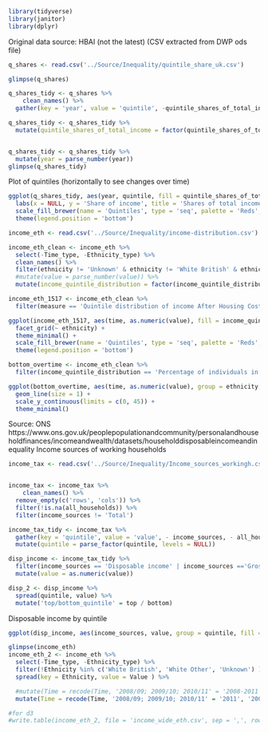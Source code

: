 ```r
library(tidyverse)
library(janitor)
library(dplyr)
```

Original data source: HBAI (not the latest)
(CSV extracted from DWP ods file)
```r
q_shares <- read.csv('../Source/Inequality/quintile_share_uk.csv')

glimpse(q_shares)

q_shares_tidy <- q_shares %>%
    clean_names() %>%
  gather(key = 'year', value = 'quintile', -quintile_shares_of_total_income)

q_shares_tidy <- q_shares_tidy %>%
  mutate(quintile_shares_of_total_income = factor(quintile_shares_of_total_income, levels = c('Top 20% of the income distribution', 'Fourth quintile', 'Middle quintile', 'Second quintile', 'Bottom 20% of the income distribution'), ordered  =TRUE))


q_shares_tidy <- q_shares_tidy %>%
  mutate(year = parse_number(year))
glimpse(q_shares_tidy)

```
Plot of quintiles (horizontally to see changes over time)
```r
ggplot(q_shares_tidy, aes(year, quintile, fill = quintile_shares_of_total_income)) + geom_area(position = 'fill') + theme_minimal() +
  labs(x = NULL, y = 'Share of income', title = 'Shares of total income by quintile') +
  scale_fill_brewer(name = 'Quintiles', type = 'seq', palette = 'Reds', labels = c('Top 20%', '2nd quintile', 'Middle quintile', '4th quintile', 'Bottom 20%')) +
  theme(legend.position = 'bottom')
```

```r
income_eth <- read.csv('../Source/Inequality/income-distribution.csv')

income_eth_clean <- income_eth %>%
  select(-Time_type, -Ethnicity_type) %>%
  clean_names() %>%
  filter(ethnicity != 'Unknown' & ethnicity != 'White British' & ethnicity != 'White Other') %>%
  #mutate(value = parse_number(value)) %>%
  mutate(income_quintile_distribution = factor(income_quintile_distribution, levels = c('Percentage of individuals in top income quintile', 'Percentage of individuals in fourth income quintile', 'Percentage of individuals in third income quintile', 'Percentage of individuals in second income quintile', 'Percentage of individuals in bottom income quintile'), ordered = TRUE)) 

income_eth_1517 <- income_eth_clean %>%
  filter(measure == 'Quintile distribution of income After Housing Costs' & time == '2014/15; 2015/16; 2016/17')
```

```r
ggplot(income_eth_1517, aes(time, as.numeric(value), fill = income_quintile_distribution)) + geom_col(position= 'fill') + 
  facet_grid(~ ethnicity) +
  theme_minimal() +
  scale_fill_brewer(name = 'Quintiles', type = 'seq', palette = 'Reds', labels = c('Top 20%', '2nd quintile', 'Middle quintile', '4th quintile', 'Bottom 20%')) +
  theme(legend.position = 'bottom')
```

```r
bottom_overtime <- income_eth_clean %>%
  filter(income_quintile_distribution == 'Percentage of individuals in bottom income quintile' & measure == 'Quintile distribution of income After Housing Costs')
```

```r
ggplot(bottom_overtime, aes(time, as.numeric(value), group = ethnicity, col = ethnicity)) + 
  geom_line(size = 1) +
  scale_y_continuous(limits = c(0, 45)) +
  theme_minimal()
```

Source: ONS https://www.ons.gov.uk/peoplepopulationandcommunity/personalandhouseholdfinances/incomeandwealth/datasets/householddisposableincomeandinequality
Income sources of working households

```r
income_tax <- read.csv('../Source/Inequality/Income_sources_workingh.csv', skip = 2, blank.lines.skip = TRUE, strip.white = TRUE, col.names = c('del', 'Income sources', 'Bottom', 'Second', 'Middle', 'Fourth', 'Top', 'All households'), na.strings = c('.', ''))


income_tax <- income_tax %>%
    clean_names() %>%
  remove_empty(c('rows', 'cols')) %>%
  filter(!is.na(all_households)) %>%
  filter(income_sources != 'Total')

income_tax_tidy <- income_tax %>%
  gather(key = 'quintile', value = 'value', - income_sources, - all_households) %>%
  mutate(quintile = parse_factor(quintile, levels = NULL))

disp_income <- income_tax_tidy %>%
  filter(income_sources == 'Disposable income' | income_sources =='Gross income') %>%
  mutate(value = as.numeric(value))

disp_2 <- disp_income %>%
  spread(quintile, value) %>%
  mutate('top/bottom_quintile' = top / bottom)


```
Disposable income by quintile
```r
ggplot(disp_income, aes(income_sources, value, group = quintile, fill = quintile)) + geom_col(position = 'dodge')
```


```r
glimpse(income_eth)
income_eth_2 <- income_eth %>%
  select(-Time_type, -Ethnicity_type) %>%
  filter(!Ethnicity %in% c('White British', 'White Other', 'Unknown') ) %>%
  spread(key = Ethnicity, value = Value ) %>%

  #mutate(Time = recode(Time, '2008/09; 2009/10; 2010/11' = '2008-2011', '2009/10; 2010/11; 2011/12'= '2009-2011', '2010/11; 2011/12; 2012/13' = '2010-2012', '2011/12; 2012/13; 2013/14' = '2011-2014', '2012/13; 2013/14; 2014/15' = '2012-2015', '2013/14; 2014/15; 2015/16' = '2013-2016', '2014/15; 2015/16; 2016/17' = '2014-2017' ))
  mutate(Time = recode(Time, '2008/09; 2009/10; 2010/11' = '2011', '2009/10; 2010/11; 2011/12'= '2012', '2010/11; 2011/12; 2012/13' = '2013', '2011/12; 2012/13; 2013/14' = '2014', '2012/13; 2013/14; 2014/15' = '2015', '2013/14; 2014/15; 2015/16' = '2016', '2014/15; 2015/16; 2016/17' = '2017' ))

#for d3
#write.table(income_eth_2, file = 'income_wide_eth.csv', sep = ',', row.names = FALSE)
```



